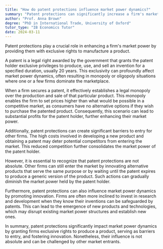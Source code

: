 ```yaml
---
title: "How do patent protections influence market power dynamics?"
summary: "Patent protections can significantly increase a firm's market power by granting them exclusive rights to produce a product."
author: "Prof. Anna Brown"
degree: "PhD in International Trade, University of Oxford"
tutor_type: "IB Economics Tutor"
date: 2024-03-11
---
```


Patent protections play a crucial role in enhancing a firm's market power by providing them with exclusive rights to manufacture a product.

A patent is a legal right awarded by the government that grants the patent holder exclusive privileges to produce, use, and sell an invention for a specified duration, usually $20$ years. This exclusivity can profoundly affect market power dynamics, often resulting in monopoly or oligopoly situations where one or a few firms dominate the marketplace.

When a firm secures a patent, it effectively establishes a legal monopoly over the production and sale of that particular product. This monopoly enables the firm to set prices higher than what would be possible in a competitive market, as consumers have no alternative options if they wish to purchase the patented product. Consequently, this scenario can lead to substantial profits for the patent holder, further enhancing their market power.

Additionally, patent protections can create significant barriers to entry for other firms. The high costs involved in developing a new product and obtaining a patent may deter potential competitors from entering the market. This reduced competition further consolidates the market power of the patent holder.

However, it is essential to recognize that patent protections are not absolute. Other firms can still enter the market by innovating alternative products that serve the same purpose or by waiting until the patent expires to produce a generic version of the product. Such actions can gradually diminish the market power held by the patent holder.

Furthermore, patent protections can also influence market power dynamics by promoting innovation. Firms are often more inclined to invest in research and development when they know their inventions can be safeguarded by patents. This can lead to the emergence of new products and technologies, which may disrupt existing market power structures and establish new ones.

In summary, patent protections significantly impact market power dynamics by granting firms exclusive rights to produce a product, serving as barriers to entry, and fostering innovation. Nonetheless, their influence is not absolute and can be challenged by other market entrants.
    